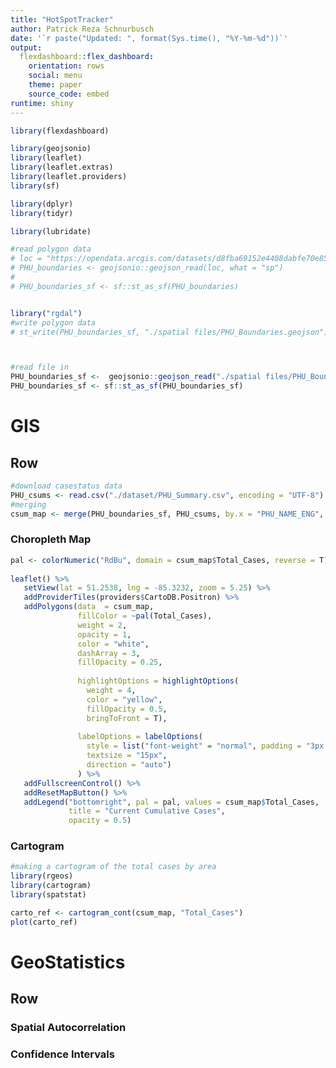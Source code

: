 ```yaml
---
title: "HotSpotTracker"
author: Patrick Reza Schnurbusch 
date: '`r paste("Updated: ", format(Sys.time(), "%Y-%m-%d"))`'
output: 
  flexdashboard::flex_dashboard:
    orientation: rows
    social: menu
    theme: paper
    source_code: embed
runtime: shiny
---
```


```r
library(flexdashboard)

library(geojsonio)
library(leaflet)
library(leaflet.extras)
library(leaflet.providers)
library(sf)

library(dplyr)
library(tidyr)

library(lubridate)

#read polygon data 
# loc = "https://opendata.arcgis.com/datasets/d8fba69152e4408dabfe70e85a2688d2_44.geojson"
# PHU_boundaries <- geojsonio::geojson_read(loc, what = "sp")
# 
# PHU_boundaries_sf <- sf::st_as_sf(PHU_boundaries)


library("rgdal")
#write polygon data
# st_write(PHU_boundaries_sf, "./spatial files/PHU_Boundaries.geojson")



#read file in 
PHU_boundaries_sf <-  geojsonio::geojson_read("./spatial files/PHU_Boundaries.geojson" , what = "sp")
PHU_boundaries_sf <- sf::st_as_sf(PHU_boundaries_sf)

```

GIS
===================================== 
Row {.tabset .tabset-fade}
-------------------------------------

```r
#download casestatus data 
PHU_csums <- read.csv("./dataset/PHU_Summary.csv", encoding = "UTF-8")
#merging 
csum_map <- merge(PHU_boundaries_sf, PHU_csums, by.x = "PHU_NAME_ENG", by.y = "Reporting_PHU" )
```


### <b> Choropleth Map </b> 
```r
 
pal <- colorNumeric("RdBu", domain = csum_map$Total_Cases, reverse = T)
 
leaflet() %>% 
   setView(lat = 51.2538, lng = -85.3232, zoom = 5.25) %>%
   addProviderTiles(providers$CartoDB.Positron) %>% 
   addPolygons(data  = csum_map,
               fillColor = ~pal(Total_Cases), 
               weight = 2, 
               opacity = 1, 
               color = "white", 
               dashArray = 3, 
               fillOpacity = 0.25, 
               
               highlightOptions = highlightOptions(
                 weight = 4, 
                 color = "yellow", 
                 fillOpacity = 0.5, 
                 bringToFront = T), 
               
               labelOptions = labelOptions(
                 style = list("font-weight" = "normal", padding = "3px 8px"),
                 textsize = "15px",
                 direction = "auto")
               ) %>%
   addFullscreenControl() %>% 
   addResetMapButton() %>% 
   addLegend("bottomright", pal = pal, values = csum_map$Total_Cases, 
             title = "Current Cumulative Cases", 
             opacity = 0.5)
```

### <b> Cartogram </b> 

```r
#making a cartogram of the total cases by area
library(rgeos)
library(cartogram)
library(spatstat)

carto_ref <- cartogram_cont(csum_map, "Total_Cases")
plot(carto_ref)
```

GeoStatistics
===================================== 
Row {.tabset .tabset-fade}
-------------------------------------

### <b> Spatial Autocorrelation </b> 
### <b> Confidence Intervals </b> 

